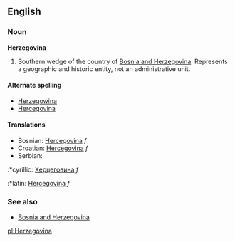 ==English==
===Noun===
'''Herzegovina'''

#Southern wedge of the country of [[Bosnia and Herzegovina]]. Represents a geographic and historic entity, not an administrative unit.

====Alternate spelling====
*[[Herzegowina]]
*[[Hercegovina]]

====Translations====
*Bosnian: [[Hercegovina]] ''f''
*Croatian: [[Hercegovina]] ''f''
*Serbian:
:*cyrillic: [[Херцеговина]] ''f''
:*latin: [[Hercegovina]] ''f''

===See also===
*[[Bosnia and Herzegovina]]

[[pl:Herzegovina]]